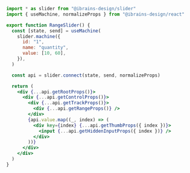 ```jsx
import * as slider from "@ibrains-design/slider"
import { useMachine, normalizeProps } from "@ibrains-design/react"

export function RangeSlider() {
  const [state, send] = useMachine(
    slider.machine({
      id: "1",
      name: "quantity",
      value: [10, 60],
    }),
  )

  const api = slider.connect(state, send, normalizeProps)

  return (
    <div {...api.getRootProps()}>
      <div {...api.getControlProps()}>
        <div {...api.getTrackProps()}>
          <div {...api.getRangeProps()} />
        </div>
        {api.value.map((_, index) => (
          <div key={index} {...api.getThumbProps({ index })}>
            <input {...api.getHiddenInputProps({ index })} />
          </div>
        ))}
      </div>
    </div>
  )
}
```
